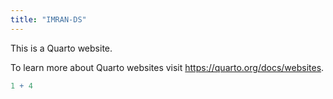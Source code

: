 ```yaml
---
title: "IMRAN-DS"
---
```


This is a Quarto website.

To learn more about Quarto websites visit <https://quarto.org/docs/websites>.

```r
1 + 4
```
